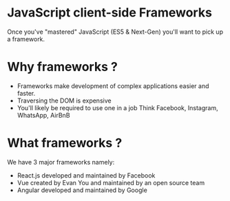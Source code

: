 # JavaScript client-side Frameworks

Once you've "mastered" JavaScript (ES5 & Next-Gen) you'll want to pick up
a framework.

# Why frameworks ?

- Frameworks make development of complex applications easier and faster.
- Traversing the DOM is expensive
- You'll likely be required to use one in a job
  Think Facebook, Instagram, WhatsApp, AirBnB

# What frameworks ?

We have 3 major frameworks namely:

- React.js developed and maintained by Facebook
- Vue created by Evan You and maintained by an open source team
- Angular developed and maintained by Google
